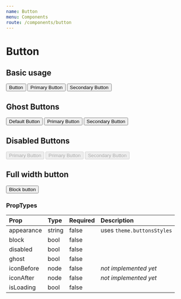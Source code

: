 ```yaml
---
name: Button
menu: Components
route: /components/button
---
```



# Button

## Basic usage
<Playground>
  <Button>Button</Button>
  <Button appearance="primary">Primary Button</Button>
  <Button appearance="secondary">Secondary Button</Button>
</Playground>

## Ghost Buttons
<Playground>
  <Button ghost>Default Button</Button>
  <Button ghost appearance="primary">Primary Button</Button>
  <Button ghost appearance="secondary">Secondary Button</Button>
</Playground>

## Disabled Buttons
<Playground>
  <Button disabled>Primary Button</Button>
  <Button appearance="primary" disabled>Primary Button</Button>
  <Button appearance="secondary" disabled>Secondary Button</Button>
</Playground>


## Full width button
<Playground>
  <Button block>Block button</Button>
</Playground>

### PropTypes
| Prop | Type | Required | Description |
|:-----|:-----|:---------|:------------|
| appearance | string | false | uses `theme.buttonsStyles` |
| block | bool | false |
| disabled | bool | false |
| ghost | bool | false |
| iconBefore | node | false | *not implemented yet* |
| iconAfter | node | false | *not implemented yet* |
| isLoading | bool | false | |